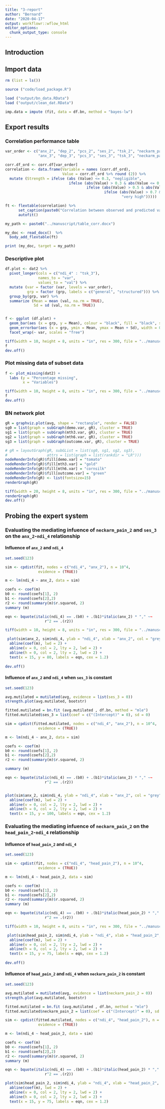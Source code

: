 ```yaml
---
title: "3-report"
author: "Bernard"
date: "2020-04-17"
output: workflowr::wflow_html
editor_options:
  chunk_output_type: console
---
```


## Introduction


## Import data

```r

rm (list = ls())

source ("code/load_package.R")

load ("output/bn_data.RData")
load ("output/clean_dat.RData")

imp.data = impute (fit, data = df.bn, method = "bayes-lw")

```

## Export results

### Correlation performance table

```r

var_order <- c("anx_2", "dep_2", "pcs_2", "ses_2", "tsk_2", "neckarm_pain_2", "head_pain_2",
               "anx_3", "dep_3", "pcs_3", "ses_3", "tsk_3", "neckarm_pain_3", "head_pain_3", "ndi_4")

corr.df_ord <- corr.df[var_order] 
correlation <- data.frame(Variable = names (corr.df_ord),
                          Value = corr.df_ord %>% round (2)) %>%
  mutate (Strength = ifelse (abs (Value) <= 0.3, "negligible",
                             ifelse (abs(Value) > 0.3 & abs(Value <= 0.5), "low",
                                     ifelse (abs(Value) > 0.5 & abs(Value <= 0.7), "moderate",
                                             ifelse (abs(Value) > 0.7 & abs(Value <= 0.9), "high",
                                                     "very high")))))

ft <- flextable(correlation) %>%
      set_caption(paste0("Correlation between observed and predicted values")) %>%
      autofit()

my_path <- paste0("../manuscript/table_corr.docx")

my_doc <- read_docx()  %>% 
  body_add_flextable(ft)

print (my_doc, target = my_path)

```

### Descriptive plot

```r
df.plot <- dat2 %>%
  pivot_longer(cols = c("ndi_4" : "tsk_3"),
               names_to = "var",
               values_to = "val") %>%
  mutate (var = factor (var, levels = var_order),
          grp = factor (grp, labels = c("general", "structured"))) %>%
  group_by(grp, var) %>%
  summarize (Mean = mean (val, na.rm = TRUE),
             Sd = sd (val, na.rm = TRUE))


f <- ggplot (df.plot) +
  geom_bar(aes (x = grp, y = Mean), colour = "black", fill = "black", stat = "identity") +
  geom_errorbar(aes (x = grp, ymin = Mean, ymax = Mean + Sd), width = 0.25) +
  facet_wrap(~ var, scales = "free")

tiff(width = 10, height = 8, units = "in", res = 300, file = "../manuscript/fig1.tiff")
f
dev.off()

```

### Plot missing data of subset data

```r

f <- plot_missing(dat2) +
  labs (y = "Percentage missing",
        x = "Variables")

tiff(width = 10, height = 8, units = "in", res = 300, file = "../manuscript/sm_fig1.tiff")
f
dev.off()

```

### BN network plot

```r

gR = graphviz.plot(avg, shape = "rectangle", render = FALSE)
sg0 = list(graph = subGraph(demo.var, gR), cluster = TRUE)
sg1 = list(graph = subGraph(mth3.var, gR), cluster = TRUE)
sg2 = list(graph = subGraph(mth6.var, gR), cluster = TRUE)
sg3 = list(graph = subGraph(outcome.var, gR), cluster = TRUE)

# gR = layoutGraph(gR, subGList = list(sg0, sg1, sg2, sg3),
#                  attrs = list(graph = list(rankdir = "LR")))
nodeRenderInfo(gR)$fill[demo.var] = "tomato"
nodeRenderInfo(gR)$fill[mth3.var] = "gold"
nodeRenderInfo(gR)$fill[mth6.var] = "cornsilk"
nodeRenderInfo(gR)$fill[outcome.var] = "green"
nodeRenderInfo(gR) <- list(fontsize=15)
renderGraph(gR)

tiff(width = 20, height = 8, units = "in", res = 300, file = "../manuscript/fig2.tiff")
renderGraph(gR)
dev.off()


```


## Probing the expert system

### Evaluating the mediating infuence of `neckarm_pain_2` and `ses_3` on the `anx_2`-`ndi_4` relationship

#### Influence of `anx_2` and `ndi_4`

```r

set.seed(123)

sim <- cpdist(fit, nodes = c("ndi_4", "anx_2"), n = 10^4,
               evidence = (TRUE))

m <- lm(ndi_4 ~ anx_2, data = sim)

coefs <- coef(m) 
b0 <- round(coefs[1], 2)
b1 <- round(coefs[2],2)
r2 <- round(summary(m)$r.squared, 2)
summary (m)

eqn <- bquote(italic(ndi_4) == .(b0) + .(b1)*italic(anx_2) * "," ~~ 
                  r^2 == .(r2))

tiff(width = 10, height = 8, units = "in", res = 300, file = "../manuscript/fig3.tiff")

 plot(sim$anx_2, sim$ndi_4, ylab = "ndi_4", xlab = "anx_2", col = "grey", cex.axis = 1.5, cex.lab = 1.5) + 
  abline(coef(m), lwd = 2) +
  abline(v = 0, col = 2, lty = 2, lwd = 2) +
  abline(h = 0, col = 2, lty = 2, lwd = 2) +
  text(x = 15, y = 80, labels = eqn, cex = 1.2)
 
dev.off()

```


#### Influence of `anx_2` and `ndi_4` when `ses_3` is constant

```r

set.seed(123)

avg.mutilated = mutilated(avg, evidence = list(ses_3 = 0))
strength.plot(avg.mutilated, bootstr)

fitted.mutilated = bn.fit (avg.mutilated , df.bn, method = "mle")
fitted.mutilated$ses_3 = list(coef = c("(Intercept)" = 0), sd = 0)

sim = cpdist(fitted.mutilated, nodes = c("ndi_4", "anx_2"), n = 10^4,
               evidence = (TRUE))

m <- lm(ndi_4 ~ anx_2, data = sim)

coefs <- coef(m) 
b0 <- round(coefs[1], 2)
b1 <- round(coefs[2],2)
r2 <- round(summary(m)$r.squared, 2)

summary (m)

eqn <- bquote(italic(ndi_4) == .(b0) + .(b1)*italic(anx_2) * "," ~~ 
                  r^2 == .(r2))


plot(sim$anx_2, sim$ndi_4, ylab = "ndi_4", xlab = "anx_2", col = "grey") + 
  abline(coef(m), lwd = 2) +
  abline(v = 0, col = 2, lty = 2, lwd = 2) +
  abline(h = 0, col = 2, lty = 2, lwd = 2) +
  text(x = 15, y = 100, labels = eqn, cex = 1.2)


```


### Evaluating the mediating infuence of `neckarm_pain_2` on the `head_pain_2`-`ndi_4` relationship

#### Influence of `head_pain_2` and `ndi_4`

```r
set.seed(123)

sim <- cpdist(fit, nodes = c("ndi_4", "head_pain_2"), n = 10^4,
               evidence = (TRUE))

m <- lm(ndi_4 ~ head_pain_2, data = sim)

coefs <- coef(m) 
b0 <- round(coefs[1], 2)
b1 <- round(coefs[2],2)
r2 <- round(summary(m)$r.squared, 2)
summary (m)

eqn <- bquote(italic(ndi_4) == .(b0) + .(b1)*italic(head_pain_2) * "," ~~ 
                  r^2 == .(r2))

tiff(width = 10, height = 8, units = "in", res = 300, file = "../manuscript/fig4.tiff")

 plot(sim$head_pain_2, sim$ndi_4, ylab = "ndi_4", xlab = "head_pain_2", col = "grey", cex.axis = 1.5, cex.lab = 1.5) + 
  abline(coef(m), lwd = 2) +
  abline(v = 0, col = 2, lty = 2, lwd = 2) +
  abline(h = 0, col = 2, lty = 2, lwd = 2) +
  text(x = 15, y = 75, labels = eqn, cex = 1.2)
 
dev.off()

```

#### Influence of `head_pain_2` and `ndi_4` when `neckarm_pain_2` is constant

```r
set.seed(123)

avg.mutilated = mutilated(avg, evidence = list(neckarm_pain_2 = 0))
strength.plot(avg.mutilated, bootstr)

fitted.mutilated = bn.fit (avg.mutilated , df.bn, method = "mle")
fitted.mutilated$neckarm_pain_2 = list(coef = c("(Intercept)" = 0), sd = 0)

sim <- cpdist(fitted.mutilated, nodes = c("ndi_4", "head_pain_2"), n = 10^4,
               evidence = (TRUE))

m <- lm(ndi_4 ~ head_pain_2, data = sim)

coefs <- coef(m) 
b0 <- round(coefs[1], 2)
b1 <- round(coefs[2],2)
r2 <- round(summary(m)$r.squared, 2)
summary (m)

eqn <- bquote(italic(ndi_4) == .(b0) + .(b1)*italic(head_pain_2) * "," ~~ 
                  r^2 == .(r2))

plot(sim$head_pain_2, sim$ndi_4, ylab = "ndi_4", xlab = "head_pain_2", col = "grey", cex.axis = 1.5, cex.lab = 1.5) + 
  abline(coef(m), lwd = 2) +
  abline(v = 0, col = 2, lty = 2, lwd = 2) +
  abline(h = 0, col = 2, lty = 2, lwd = 2) +
  text(x = 15, y = 75, labels = eqn, cex = 1.2)
 

```
